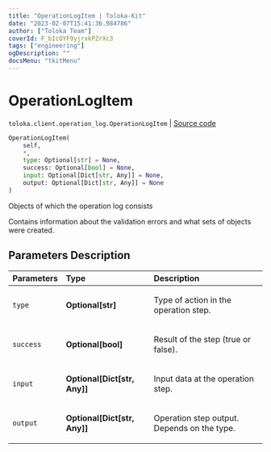 ```yaml
---
title: "OperationLogItem | Toloka-Kit"
date: "2023-02-07T15:41:36.984786"
author: ["Toloka Team"]
coverId: F_bIcOYF9yjrxkPZrXc3
tags: ["engineering"]
ogDescription: ""
docsMenu: "tkitMenu"
---
```


# OperationLogItem
`toloka.client.operation_log.OperationLogItem` | [Source code](https://github.com/Toloka/toloka-kit/blob/v1.1.3/src/client/operation_log.py#L6)

```python
OperationLogItem(
    self,
    *,
    type: Optional[str] = None,
    success: Optional[bool] = None,
    input: Optional[Dict[str, Any]] = None,
    output: Optional[Dict[str, Any]] = None
)
```

Objects of which the operation log consists

Contains information about the validation errors and what sets of objects were created.

## Parameters Description

| Parameters | Type | Description |
| :----------| :----| :-----------|
`type`|**Optional\[str\]**|<p>Type of action in the operation step.</p>
`success`|**Optional\[bool\]**|<p>Result of the step (true or false).</p>
`input`|**Optional\[Dict\[str, Any\]\]**|<p>Input data at the operation step.</p>
`output`|**Optional\[Dict\[str, Any\]\]**|<p>Operation step output. Depends on the type.</p>